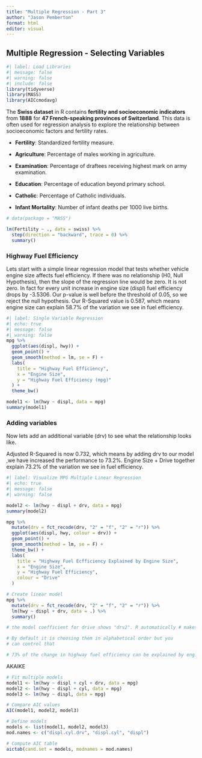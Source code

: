 ```yaml
---
title: "Multiple Regression - Part 3"
author: "Jason Pemberton"
format: html
editor: visual
---
```


## Multiple Regression - Selecting Variables

```r
#| label: Load Libraries
#| message: false
#| warning: false
#| include: false
library(tidyverse)
library(MASS)
library(AICcmodavg)
```

The **Swiss dataset** in R contains **fertility and socioeconomic indicators** from **1888** for **47 French-speaking provinces of Switzerland**. This data is often used for regression analysis to explore the relationship between socioeconomic factors and fertility rates.

-   **Fertility**: Standardized fertility measure.

-   **Agriculture**: Percentage of males working in agriculture.

-   **Examination**: Percentage of draftees receiving highest mark on army examination.

-   **Education**: Percentage of education beyond primary school.

-   **Catholic**: Percentage of Catholic individuals.

-   **Infant Mortality**: Number of infant deaths per 1000 live births.

```r
# data(package = "MASS")

lm(Fertility ~ ., data = swiss) %>% 
  step(direction = "backward", trace = 0) %>% 
  summary()
```

### Highway Fuel Efficiency

Lets start with a simple linear regression model that tests whether vehicle engine size affects fuel efficiency. If there was no relationship (H0, Null Hypothesis), then the slope of the regression line would be zero. It is not zero. In fact for every unit increase in engine size (displ) fuel efficiency drops by -3.5306. Our p-value is well before the threshold of 0.05, so we reject the null hypothesis. Our R-Squared value is 0.587, which means engine size can explain 58.7% of the variation we see in fuel efficiency.

```r
#| label: Single Variable Regression
#| echo: true
#| message: false
#| warning: false
mpg %>% 
  ggplot(aes(displ, hwy)) +
  geom_point() +
  geom_smooth(method = lm, se = F) +
  labs(
    title = "Highway Fuel Efficiency",
    x = "Engine Size",
    y = "Highway Fuel Efficiency (mpg)"
  ) +
  theme_bw()

model1 <- lm(hwy ~ displ, data = mpg) 
summary(model1)
```

### Adding variables

Now lets add an additional variable (drv) to see what the relationship looks like.

Adjusted R-Squared is now 0.732, which means by adding drv to our model ,we have increased the performance to 73.2%. Engine Size + Drive together explain 73.2% of the variation we see in fuel efficiency.

```r
#| label: Visualize MPG Multiple Linear Regression
#| echo: true
#| message: false
#| warning: false

model2 <- lm(hwy ~ displ + drv, data = mpg)
summary(model2)

mpg %>% 
  mutate(drv = fct_recode(drv, "2" = "f", "2" = "r")) %>% 
  ggplot(aes(displ, hwy, colour = drv)) +
  geom_point() +
  geom_smooth(method = lm, se = F) +
  theme_bw() +
  labs(
    title = "Highway Fuel Ecfficiency Explained by Engine Size",
    x = "Engine Size",
    y = "Highway Fuel Efficiency",
    colour = "Drive"
  )

# Create linear model
mpg %>%
  mutate(drv = fct_recode(drv, "2" = "f", "2" = "r")) %>% 
  lm(hwy ~ displ + drv, data = .) %>% 
  summary()

# the model coefficient for drive shows "drv2". R automatically # makes one of the categories (fwd or rwd) the reference for the # other. If you keep all other variables constant, moving from a # 4wd to a 2wd will improve engine efficiency by 4.9486

# By default it is choosing them in alphabetical order but you 
# can control that

# 73% of the change in highway fuel efficiency can be explained by engine size and drive type
```

AKAIKE

```r
# Fit multiple models
model1 <- lm(hwy ~ displ + cyl + drv, data = mpg)
model2 <- lm(hwy ~ displ + cyl, data = mpg)
model3 <- lm(hwy ~ displ, data = mpg)

# Compare AIC values
AIC(model1, model2, model3)

# Define models
models <- list(model1, model2, model3)
mod.names <- c("displ.cyl.drv", "displ.cyl", "displ")

# Compute AIC table
aictab(cand.set = models, modnames = mod.names)
```
